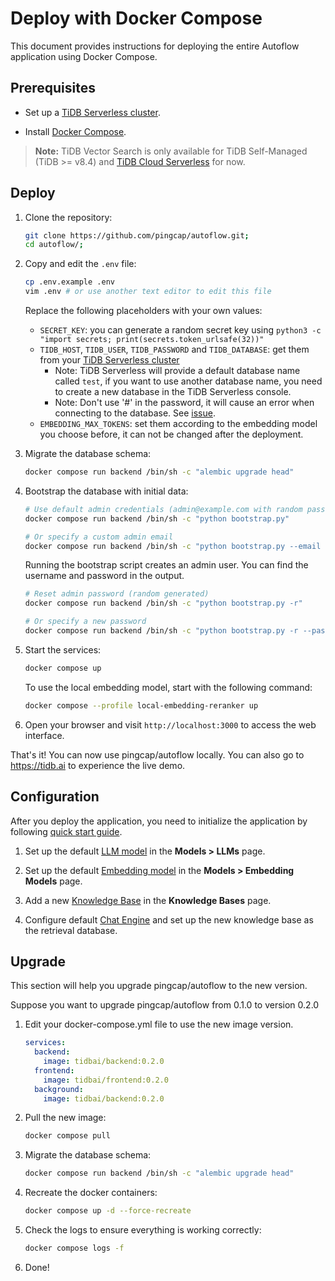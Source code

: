 # Deploy with Docker Compose


This document provides instructions for deploying the entire Autoflow application using Docker Compose.

## Prerequisites

- Set up a [TiDB Serverless cluster](https://docs.pingcap.com/tidbcloud/tidb-cloud-quickstart).  

- Install [Docker Compose](https://docs.docker.com/compose/install/).

> **Note:**
> TiDB Vector Search is only available for TiDB Self-Managed (TiDB >= v8.4) and [TiDB Cloud Serverless](https://ai.pingcap.com/) for now.

## Deploy

1. Clone the repository:

    ```bash
    git clone https://github.com/pingcap/autoflow.git;
    cd autoflow/;
    ```

2. Copy and edit the `.env` file:

    ```bash
    cp .env.example .env
    vim .env # or use another text editor to edit this file
    ```

    Replace the following placeholders with your own values:
    - `SECRET_KEY`: you can generate a random secret key using `python3 -c "import secrets; print(secrets.token_urlsafe(32))"`
    - `TIDB_HOST`, `TIDB_USER`, `TIDB_PASSWORD` and `TIDB_DATABASE`: get them from your [TiDB Serverless cluster](https://tidbcloud.com/)
      - Note: TiDB Serverless will provide a default database name called `test`, if you want to use another database name, you need to create a new database in the TiDB Serverless console.
      - Note: Don't use '#' in the password, it will cause an error when connecting to the database. See [issue](https://github.com/pydantic/pydantic/issues/8061).
    - `EMBEDDING_MAX_TOKENS`: set them according to the embedding model you choose before, it can not be changed after the deployment.

3. Migrate the database schema:

    ```bash
    docker compose run backend /bin/sh -c "alembic upgrade head"
    ```

4. Bootstrap the database with initial data:

    ```bash
    # Use default admin credentials (admin@example.com with random password)
    docker compose run backend /bin/sh -c "python bootstrap.py"

    # Or specify a custom admin email
    docker compose run backend /bin/sh -c "python bootstrap.py --email new-admin@example.com"
    ```

    Running the bootstrap script creates an admin user. You can find the username and password in the output.

    ```bash
    # Reset admin password (random generated)
    docker compose run backend /bin/sh -c "python bootstrap.py -r"

    # Or specify a new password
    docker compose run backend /bin/sh -c "python bootstrap.py -r --password <new_password>"
    ```

5. Start the services:

    ```bash
    docker compose up
    ```

    To use the local embedding model, start with the following command:

    ```bash
    docker compose --profile local-embedding-reranker up
    ```

6. Open your browser and visit `http://localhost:3000` to access the web interface.

That's it! You can now use pingcap/autoflow locally. You can also go to https://tidb.ai to experience the live demo.


## Configuration

After you deploy the application, you need to initialize the application by following [quick start guide](./quick-start.mdx).

1. Set up the default [LLM model](./llm.mdx) in the **Models > LLMs** page.

2. Set up the default [Embedding model](./embedding-model.mdx) in the **Models > Embedding Models** page.

3. Add a new [Knowledge Base](./knowledge-base.mdx) in the **Knowledge Bases** page.

4. Configure default [Chat Engine](./chat-engine.mdx) and set up the new knowledge base as the retrieval database.

## Upgrade

This section will help you upgrade pingcap/autoflow to the new version.

Suppose you want to upgrade pingcap/autoflow from 0.1.0 to version 0.2.0

1. Edit your docker-compose.yml file to use the new image version.

    ```yaml
    services:
      backend:
        image: tidbai/backend:0.2.0
      frontend:
        image: tidbai/frontend:0.2.0
      background:
        image: tidbai/backend:0.2.0
    ```

2. Pull the new image:

    ```bash
    docker compose pull
    ```

3. Migrate the database schema:

    ```bash
    docker compose run backend /bin/sh -c "alembic upgrade head"
    ```

4. Recreate the docker containers:

    ```bash
    docker compose up -d --force-recreate
    ```

5. Check the logs to ensure everything is working correctly:

    ```bash
    docker compose logs -f
    ```

6. Done!
